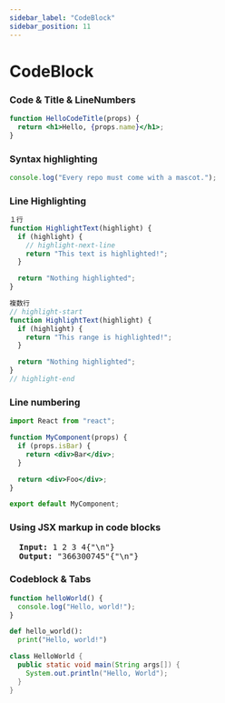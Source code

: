 ```yaml
---
sidebar_label: "CodeBlock"
sidebar_position: 11
---
```



# CodeBlock

### Code & Title & LineNumbers

```jsx showLineNumbers title="/src/components/HelloCodeTitle.js"
function HelloCodeTitle(props) {
  return <h1>Hello, {props.name}</h1>;
}
```

### Syntax highlighting

```js
console.log("Every repo must come with a mascot.");
```

### Line Highlighting

```js
１行
function HighlightText(highlight) {
  if (highlight) {
    // highlight-next-line
    return "This text is highlighted!";
  }

  return "Nothing highlighted";
}

複数行
// highlight-start
function HighlightText(highlight) {
  if (highlight) {
    return "This range is highlighted!";
  }

  return "Nothing highlighted";
}
// highlight-end
```

### Line numbering

```jsx {1,4-6,11} showLineNumbers
import React from "react";

function MyComponent(props) {
  if (props.isBar) {
    return <div>Bar</div>;
  }

  return <div>Foo</div>;
}

export default MyComponent;
```

### Using JSX markup in code blocks

<pre>
  <b>Input: </b>1 2 3 4{"\n"}
  <b>Output: </b>"366300745"{"\n"}
</pre>

### Codeblock & Tabs

<Tabs>
<TabItem value="js" label="JavaScript">

```js
function helloWorld() {
  console.log("Hello, world!");
}
```

</TabItem>
<TabItem value="py" label="Python">

```py
def hello_world():
  print("Hello, world!")
```

</TabItem>
<TabItem value="java" label="Java">

```java
class HelloWorld {
  public static void main(String args[]) {
    System.out.println("Hello, World");
  }
}
```

</TabItem>
</Tabs>
